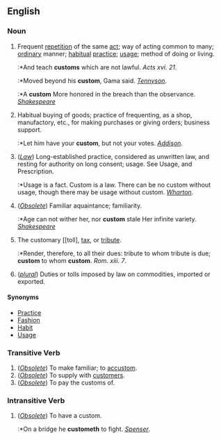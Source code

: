 ==English==

===Noun===
#Frequent [[repetition]] of the same [[act]]; way of acting common to many; [[ordinary]] manner; [[habitual]] [[practice]]; [[usage]]; method of doing or living.
#:*And teach '''customs''' which are not lawful. ''Acts xvi. 21''.
#:*Moved beyond his '''custom''', Gama said. ''[[Tennyson]]''.
#:*A '''custom''' More honored in the breach than the observance. ''[[Shakespeare (source)|Shakespeare]]''
#Habitual buying of goods; practice of frequenting, as a shop, manufactory, etc., for making purchases or giving orders; business support.
#:*Let him have your '''custom''', but not your votes. ''[[Addison]]''.
#(''[[Law]]'') Long-established practice, considered as unwritten law, and resting for authority on long consent; usage. See Usage, and Prescription. 
#:*Usage is a fact. Custom is a law. There can be no custom without usage, though there may be usage without custom. ''[[Wharton]]''.
#(''[[Obsolete]]'') Familiar aquaintance; familiarity.
#:*Age can not wither her, nor '''custom''' stale Her infinite variety. ''[[Shakespeare (source)|Shakespeare]]''
#The customary [[toll], [[tax]], or [[tribute]].
#:*Render, therefore, to all their dues: tribute to whom tribute is due; '''custom''' to whom '''custom'''. ''Rom. xiii. 7''.
#(''[[plural]]'') Duties or tolls imposed by law on commodities, imported or exported.


====Synonyms====
*[[Practice]]
*[[Fashion]]
*[[Habit]]
*[[Usage]]


===Transitive Verb===
#(''[[Obsolete]]'') To make familiar; to [[accustom]].
#(''[[Obsolete]]'') To supply with [[customers]].
#(''[[Obsolete]]'') To pay the customs of.

===Intransitive Verb===
#(''[[Obsolete]]'') To have a custom.
#:*On a bridge he '''custometh''' to fight. ''[[Spenser]]''.